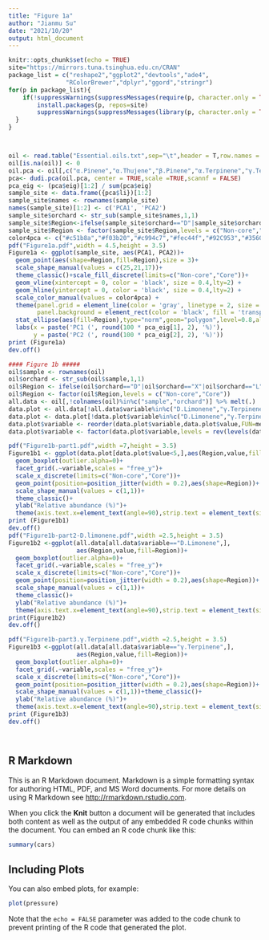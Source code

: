 ---
title: "Figure 1a"
author: "Jianmu Su"
date: "2021/10/20"
output: html_document
---

```{r setup, include=FALSE}
knitr::opts_chunk$set(echo = TRUE)
site="https://mirrors.tuna.tsinghua.edu.cn/CRAN"
package_list = c("reshape2","ggplot2","devtools","ade4",
				"RColorBrewer","dplyr","ggord","stringr")
for(p in package_list){
	if(!suppressWarnings(suppressMessages(require(p, character.only = TRUE, quietly = TRUE, warn.conflicts = FALSE)))){
		install.packages(p, repos=site)
		suppressWarnings(suppressMessages(library(p, character.only = TRUE, quietly = TRUE, warn.conflicts = FALSE)))
  }
}



oil <- read.table("Essential.oils.txt",sep="\t",header = T,row.names = 1)
oil[is.na(oil)] <- 0
oil.pca <- oil[,c("α.Pinene","α.Thujene","β.Pinene","α.Terpinene","γ.Terpinene","o.Cymene","δ.Carene")]
pca<- dudi.pca(oil.pca, center = TRUE,scale =TRUE,scannf = FALSE)
pca_eig <- (pca$eig)[1:2] / sum(pca$eig)
sample_site <- data.frame({pca$li})[1:2]
sample_site$names <- rownames(sample_site)
names(sample_site)[1:2] <- c('PCA1', 'PCA2')
sample_site$orchard <- str_sub(sample_site$names,1,1) 
sample_site$Region<-ifelse(sample_site$orchard=="D"|sample_site$orchard=="X"|sample_site$orchard=="L"|sample_site$orchard=="S","Non-core","Core") 
sample_site$Region <- factor(sample_site$Region,levels = c("Non-core","Core"))
color4pca <- c("#c51b8a","#f03b20","#c994c7","#fec44f","#92C953","#356094","#94B3D7")
pdf("Figure1a.pdf",width = 4.5,height = 3.5)
Figure1a <- ggplot(sample_site, aes(PCA1, PCA2))+
  geom_point(aes(shape=Region,fill=Region),size = 3)+
  scale_shape_manual(values = c(25,21,17))+
  theme_classic()+scale_fill_discrete(limits=c("Non-core","Core"))+
  geom_vline(xintercept = 0, color = 'black', size = 0.4,lty=2) + 
  geom_hline(yintercept = 0, color = 'black', size = 0.4,lty=2) +
  scale_color_manual(values = color4pca) + 
  theme(panel.grid = element_line(color = 'gray', linetype = 2, size = 0.1), 
        panel.background = element_rect(color = 'black', fill = 'transparent'))+
  stat_ellipse(aes(fill=Region),type="norm",geom="polygon",level=0.8,alpha=0.5)+ 
  labs(x = paste('PC1 (', round(100 * pca_eig[1], 2), '%)'), 
       y = paste('PC2 (', round(100 * pca_eig[2], 2), '%)')) 
print (Figure1a)
dev.off()

#### Figure 1b #####
oil$sample <- rownames(oil)
oil$orchard <- str_sub(oil$sample,1,1)
oil$Region <- ifelse(oil$orchard=="D"|oil$orchard=="X"|oil$orchard=="L"|oil$orchard=="S","Non-core","Core")
oil$Region <- factor(oil$Region,levels = c("Non-core","Core"))
all.data <- oil[,!colnames(oil)%in%c("sample","orchard")] %>% melt(.)
data.plot <- all.data[!all.data$variable%in%c("D.Limonene","γ.Terpinene"),] 
data.plot <- data.plot[!data.plot$variable%in%c("D.Limonene","γ.Terpinene"),]
data.plot$variable <- reorder(data.plot$variable,data.plot$value,FUN=mean)
data.plot$variable <- factor(data.plot$variable,levels = rev(levels(data.plot$variable)))

pdf("Figure1b-part1.pdf",width =7,height = 3.5)
Figure1b1 <- ggplot(data.plot[data.plot$value<5,],aes(Region,value,fill=Region))+
  geom_boxplot(outlier.alpha=0)+
  facet_grid(.~variable,scales = "free_y")+
  scale_x_discrete(limits=c("Non-core","Core"))+
  geom_point(position=position_jitter(width = 0.2),aes(shape=Region))+
  scale_shape_manual(values = c(1,1))+
  theme_classic()+
  ylab("Relative abundance (%)")+
  theme(axis.text.x=element_text(angle=90),strip.text = element_text(size=rel(0.35)))
print (Figure1b1)
dev.off()
pdf("Figure1b-part2-D.limonene.pdf",width =2.5,height = 3.5)
Figure1b2 <-ggplot(all.data[all.data$variable=="D.Limonene",],
                   aes(Region,value,fill=Region))+
  geom_boxplot(outlier.alpha=0)+
  facet_grid(.~variable,scales = "free_y")+
  scale_x_discrete(limits=c("Non-core","Core"))+
  geom_point(position=position_jitter(width = 0.2),aes(shape=Region))+
  scale_shape_manual(values = c(1,1))+
  theme_classic()+
  ylab("Relative abundance (%)")+
  theme(axis.text.x=element_text(angle=90),strip.text = element_text(size=rel(0.35)))
print(Figure1b2)
dev.off()

pdf("Figure1b-part3.γ.Terpinene.pdf",width =2.5,height = 3.5)
Figure1b3 <-ggplot(all.data[all.data$variable=="γ.Terpinene",],
                   aes(Region,value,fill=Region))+
  geom_boxplot(outlier.alpha=0)+
  facet_grid(.~variable,scales = "free_y")+
  scale_x_discrete(limits=c("Non-core","Core"))+
  geom_point(position=position_jitter(width = 0.2),aes(shape=Region))+
  scale_shape_manual(values = c(1,1))+theme_classic()+
  ylab("Relative abundance (%)")+
  theme(axis.text.x=element_text(angle=90),strip.text = element_text(size=rel(0.35)))
print (Figure1b3)
dev.off()




```

## R Markdown

This is an R Markdown document. Markdown is a simple formatting syntax for authoring HTML, PDF, and MS Word documents. For more details on using R Markdown see <http://rmarkdown.rstudio.com>.

When you click the **Knit** button a document will be generated that includes both content as well as the output of any embedded R code chunks within the document. You can embed an R code chunk like this:

```{r cars}
summary(cars)
```

## Including Plots

You can also embed plots, for example:

```{r pressure, echo=FALSE}
plot(pressure)
```

Note that the `echo = FALSE` parameter was added to the code chunk to prevent printing of the R code that generated the plot.

